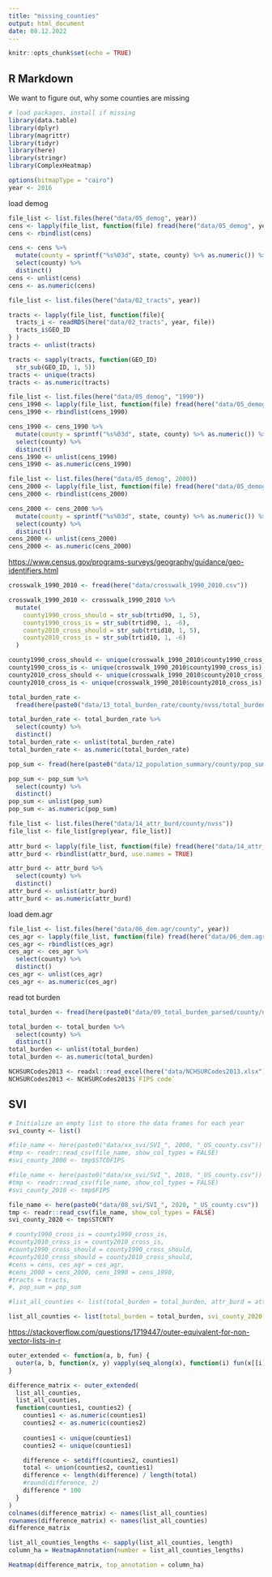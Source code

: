```yaml
---
title: "missing_counties"
output: html_document
date: 08.12.2022
---
```


```r
knitr::opts_chunk$set(echo = TRUE)
```

## R Markdown

We want to figure out, why some counties are missing

```r
# load packages, install if missing
library(data.table)
library(dplyr)
library(magrittr)
library(tidyr)
library(here)
library(stringr)
library(ComplexHeatmap)

options(bitmapType = "cairo")
year <- 2016
```

load demog

```r
file_list <- list.files(here("data/05_demog", year))
cens <- lapply(file_list, function(file) fread(here("data/05_demog", year, file)))
cens <- rbindlist(cens)

cens <- cens %>%
  mutate(county = sprintf("%s%03d", state, county) %>% as.numeric()) %>%
  select(county) %>%
  distinct()
cens <- unlist(cens)
cens <- as.numeric(cens)
```

```r
file_list <- list.files(here("data/02_tracts", year))

tracts <- lapply(file_list, function(file){
  tracts_i <- readRDS(here("data/02_tracts", year, file))
  tracts_i$GEO_ID
} )
tracts <- unlist(tracts)

tracts <- sapply(tracts, function(GEO_ID) 
  str_sub(GEO_ID, 1, 5))
tracts <- unique(tracts)
tracts <- as.numeric(tracts)
```

```r
file_list <- list.files(here("data/05_demog", "1990"))
cens_1990 <- lapply(file_list, function(file) fread(here("data/05_demog", "1990", file)))
cens_1990 <- rbindlist(cens_1990)

cens_1990 <- cens_1990 %>%
  mutate(county = sprintf("%s%03d", state, county) %>% as.numeric()) %>%
  select(county) %>%
  distinct()
cens_1990 <- unlist(cens_1990)
cens_1990 <- as.numeric(cens_1990)
```

```r
file_list <- list.files(here("data/05_demog", 2000))
cens_2000 <- lapply(file_list, function(file) fread(here("data/05_demog", 2000, file)))
cens_2000 <- rbindlist(cens_2000)

cens_2000 <- cens_2000 %>%
  mutate(county = sprintf("%s%03d", state, county) %>% as.numeric()) %>%
  select(county) %>%
  distinct()
cens_2000 <- unlist(cens_2000)
cens_2000 <- as.numeric(cens_2000)
```

<https://www.census.gov/programs-surveys/geography/guidance/geo-identifiers.html>

```r
crosswalk_1990_2010 <- fread(here("data/crosswalk_1990_2010.csv"))

crosswalk_1990_2010 <- crosswalk_1990_2010 %>%
  mutate(
    county1990_cross_should = str_sub(trtid90, 1, 5),
    county1990_cross_is = str_sub(trtid90, 1, -6),
    county2010_cross_should = str_sub(trtid10, 1, 5),
    county2010_cross_is = str_sub(trtid10, 1, -6)
  )

county1990_cross_should <- unique(crosswalk_1990_2010$county1990_cross_should)
county1990_cross_is <- unique(crosswalk_1990_2010$county1990_cross_is)
county2010_cross_should <- unique(crosswalk_1990_2010$county2010_cross_should)
county2010_cross_is <- unique(crosswalk_1990_2010$county2010_cross_is)
```

```r
total_burden_rate <- 
  fread(here(paste0("data/13_total_burden_rate/county/nvss/total_burden_",year,".csv")))

total_burden_rate <- total_burden_rate %>%
  select(county) %>%
  distinct()
total_burden_rate <- unlist(total_burden_rate)
total_burden_rate <- as.numeric(total_burden_rate)
```

```r
pop_sum <- fread(here(paste0("data/12_population_summary/county/pop_sum_", year,".csv")))

pop_sum <- pop_sum %>%
  select(county) %>%
  distinct()
pop_sum <- unlist(pop_sum)
pop_sum <- as.numeric(pop_sum)
```

```r
file_list <- list.files(here("data/14_attr_burd/county/nvss"))
file_list <- file_list[grep(year, file_list)]
 
attr_burd <- lapply(file_list, function(file) fread(here("data/14_attr_burd/county/nvss", file)))
attr_burd <- rbindlist(attr_burd, use.names = TRUE)

attr_burd <- attr_burd %>%
  select(county) %>%
  distinct()
attr_burd <- unlist(attr_burd)
attr_burd <- as.numeric(attr_burd)
```

load dem.agr

```r
file_list <- list.files(here("data/06_dem.agr/county", year))
ces_agr <- lapply(file_list, function(file) fread(here("data/06_dem.agr/county", year, file)))
ces_agr <- rbindlist(ces_agr)
ces_agr <- ces_agr %>%
  select(county) %>%
  distinct()
ces_agr <- unlist(ces_agr)
ces_agr <- as.numeric(ces_agr)
```

read tot burden

```r
total_burden <- fread(here(paste0("data/09_total_burden_parsed/county/nvss/total_burden_nvss_", year, ".csv")))

total_burden <- total_burden %>%
  select(county) %>%
  distinct()
total_burden <- unlist(total_burden)
total_burden <- as.numeric(total_burden)
```

```r
NCHSURCodes2013 <- readxl::read_excel(here("data/NCHSURCodes2013.xlsx"))
NCHSURCodes2013 <- NCHSURCodes2013$`FIPS code`
```

## SVI

```r
# Initialize an empty list to store the data frames for each year
svi_county <- list()

#file_name <- here(paste0("data/xx_svi/SVI_", 2000, "_US_county.csv"))
#tmp <- readr::read_csv(file_name, show_col_types = FALSE)
#svi_county_2000 <- tmp$STCOFIPS

#file_name <- here(paste0("data/xx_svi/SVI_", 2010, "_US_county.csv"))
#tmp <- readr::read_csv(file_name, show_col_types = FALSE)
#svi_county_2010 <- tmp$FIPS

file_name <- here(paste0("data/08_svi/SVI_", 2020, "_US_county.csv"))
tmp <- readr::read_csv(file_name, show_col_types = FALSE)
svi_county_2020 <- tmp$STCNTY
```

```r
# county1990_cross_is = county1990_cross_is,
#county2010_cross_is = county2010_cross_is,
#county1990_cross_should = county1990_cross_should, 
#county2010_cross_should = county2010_cross_should,
#cens = cens, ces_agr = ces_agr, 
#cens_2000 = cens_2000, cens_1990 = cens_1990,
#tracts = tracts, 
#, pop_sum = pop_sum

#list_all_counties <- list(total_burden = total_burden, attr_burd = attr_burd, total_burden_rate = total_burden_rate, NCHSURCodes2013 = NCHSURCodes2013, svi_county_2000 = svi_county_2000, svi_county_2010 = svi_county_2010, svi_county_2020 = svi_county_2020)

list_all_counties <- list(total_burden = total_burden, svi_county_2020 = svi_county_2020)


```

<https://stackoverflow.com/questions/1719447/outer-equivalent-for-non-vector-lists-in-r>

```r
outer_extended <- function(a, b, fun) {
  outer(a, b, function(x, y) vapply(seq_along(x), function(i) fun(x[[i]], y[[i]]), numeric(1)))
}
```

```r
difference_matrix <- outer_extended(
  list_all_counties,
  list_all_counties,
  function(counties1, counties2) {
    counties1 <- as.numeric(counties1)
    counties2 <- as.numeric(counties2)
    
    counties1 <- unique(counties1)
    counties2 <- unique(counties1)

    difference <- setdiff(counties2, counties1)
    total <- union(counties2, counties1)
    difference <- length(difference) / length(total)
    #round(difference, 2)
    difference * 100
  }
)
colnames(difference_matrix) <- names(list_all_counties)
rownames(difference_matrix) <- names(list_all_counties)
difference_matrix
```

```r
list_all_counties_lengths <- sapply(list_all_counties, length)
column_ha = HeatmapAnnotation(number = list_all_counties_lengths)
```

```r
Heatmap(difference_matrix, top_annotation = column_ha)
```
